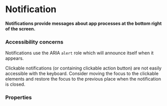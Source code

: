 # Notification

**Notifications provide messages about app processes at the bottom right of the screen.**

<DemoBlock orientation="horizontal" demo="default" hasPlayButton />

### Accessibility concerns

Notifications use the ARIA `alert` role which will announce itself when it appears.

Clickable notifications (or containing clickable action button) are not easily accessible with the keyboard. Consider moving the focus to the clickable elements and restore the focus to the previous place when the notification is closed.

### Properties

<PropTable component="Notification" />
